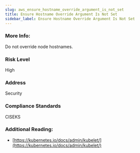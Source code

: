 ```yaml
---
slug: aws_ensure_hostname_override_argument_is_not_set
title: Ensure Hostname Override Argument Is Not Set
sidebar_label: Ensure Hostname Override Argument Is Not Set
---
```


### More Info:

Do not override node hostnames.

### Risk Level

High

### Address

Security

### Compliance Standards

CISEKS


### Additional Reading:

- [https://kubernetes.io/docs/admin/kubelet/](https://kubernetes.io/docs/admin/kubelet/) 

